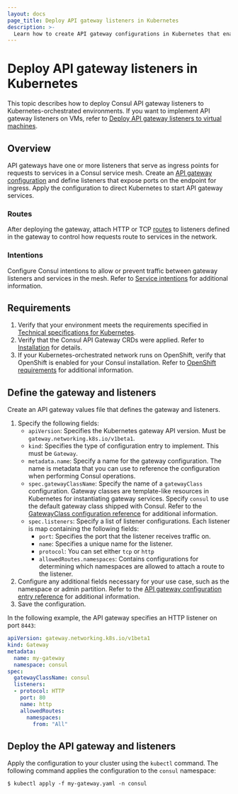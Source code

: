 ```yaml
---
layout: docs
page_title: Deploy API gateway listeners in Kubernetes
description: >-
  Learn how to create API gateway configurations in Kubernetes that enable you to instantiate gateway instances.
---
```


# Deploy API gateway listeners in Kubernetes

This topic describes how to deploy Consul API gateway listeners to Kubernetes-orchestrated environments. If you want to implement API gateway listeners on VMs, refer to [Deploy API gateway listeners to virtual machines](/consul/docs/connect/gateways/api-gateway/deploy/listeners-vms).

## Overview

API gateways have one or more listeners that serve as ingress points for requests to services in a Consul service mesh. Create an [API gateway configuration](/consul/docs/connect/gateways/api-gateway/configuration/gateway) and define listeners that expose ports on the endpoint for ingress. Apply the configuration to direct Kubernetes to start API gateway services. 

### Routes

After deploying the gateway, attach HTTP or TCP [routes](/consul/docs/connect/gateways/api-gateway/configuration/routes) to listeners defined in the gateway to control how requests route to services in the network.

### Intentions

Configure Consul intentions to allow or prevent traffic between gateway listeners and services in the mesh. Refer to [Service intentions](/consul/docs/connect/intentions) for additional information. 


## Requirements

1. Verify that your environment meets the requirements specified in [Technical specifications for Kubernetes](/consul/docs/connect/gateways/api-gateway/tech-specs).
1. Verify that the Consul API Gateway CRDs were applied. Refer to [Installation](/consul/docs/connect/gateways/api-gateway/install-k8s) for details.
1. If your Kubernetes-orchestrated network runs on OpenShift, verify that OpenShift is enabled for your Consul installation. Refer to [OpenShift requirements](/consul/docs/connect/gateways/api-gateway/tech-specs#openshift-requirements) for additional information. 

## Define the gateway and listeners

Create an API gateway values file that defines the gateway and listeners.

1. Specify the following fields:
    - `apiVersion`: Specifies the Kubernetes gateway API version. Must be `gateway.networking.k8s.io/v1beta1`.
    - `kind`: Specifies the type of configuration entry to implement. This must be `Gateway`. 
    - `metadata.name`:  Specify a name for the gateway configuration. The name is metadata that you can use to reference the configuration when performing Consul operations.
    - `spec.gatewayClassName`:  Specify the name of a `gatewayClass` configuration. Gateway classes are template-like resources in Kubernetes for instantiating gateway services. Specify `consul` to use the default gateway class shipped with Consul. Refer to the [GatewayClass configuration reference](/consul/docs/connect/gateways/api-gateway/configuration/gatewayclass) for additional information.
    - `spec.listeners`: Specify a list of listener configurations. Each listener is map containing the following fields:
      - `port`: Specifies the port that the listener receives traffic on.
      - `name`: Specifies a unique name for the listener.
      - `protocol`: You can set either `tcp` or `http` 
      - `allowedRoutes.namespaces`: Contains configurations for determining which namespaces are allowed to attach a route to the listener. 
1. Configure any additional fields necessary for your use case, such as the namespace or admin partition. Refer to the [API gateway configuration entry reference](/consul/docs/connect/gateways/api-gateway/configuration/gateway) for additional information.
1. Save the configuration.

In the following example, the API gateway specifies an HTTP listener on port `8443`:

```yaml
apiVersion: gateway.networking.k8s.io/v1beta1
kind: Gateway
metadata:
  name: my-gateway
  namespace: consul
spec:
  gatewayClassName: consul
  listeners:
  - protocol: HTTP
    port: 80
    name: http
    allowedRoutes:
      namespaces:
        from: "All"
```


## Deploy the API gateway and listeners

Apply the configuration to your cluster using the `kubectl` command. The following command applies the configuration to the `consul` namespace:

```shell-session
$ kubectl apply -f my-gateway.yaml -n consul
```